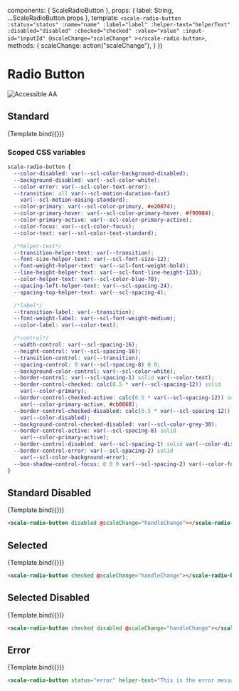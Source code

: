 
<Meta
  title="Components/Radio Button"
  component={ScaleRadioButton}
  argTypes={{}}
/>

  components: { ScaleRadioButton },
  props: {
    label: String,
    ...ScaleRadioButton.props
  },
  template: `
    <scale-radio-button
      :status="status"
      :name="name"
      :label="label"
      :helper-text="helperText"
      :disabled="disabled"
      :checked="checked"
      :value="value"
      :input-id="inputId"
      @scaleChange="scaleChange"
    ></scale-radio-button>
  `,
  methods: {
    scaleChange: action("scaleChange"),
  }
})

<div style={{display: 'inline-flex', alignItems: 'center', justifyContent: 'space-between', width: '100%'}}>
    <h1>Radio Button</h1>
    <img src="assets/aa.png" alt="Accessible AA" />
</div>

## Standard

<Canvas withSource="none">
  <Story
    name="Standard"
    args={{
      label: "Radio"
    }}
  >
    {Template.bind({})}
  </Story>
</Canvas>

<ArgsTable story="Standard" />

### Scoped CSS variables

```css
scale-radio-button {
  --color-disabled: var(--scl-color-background-disabled);
  --background-disabled: var(--scl-color-white);
  --color-error: var(--scl-color-text-error);
  --transition: all var(--scl-motion-duration-fast)
    var(--scl-motion-easing-standard);
  --color-primary: var(--scl-color-primary, #e20074);
  --color-primary-hover: var(--scl-color-primary-hover, #f90984);
  --color-primary-active: var(--scl-color-primary-active);
  --color-focus: var(--scl-color-focus);
  --color-text: var(--scl-color-text-standard);

  /*helper-text*/
  --transition-helper-text: var(--transition);
  --font-size-helper-text: var(--scl-font-size-12);
  --font-weight-helper-text: var(--scl-font-weight-bold);
  --line-height-helper-text: var(--scl-font-line-height-133);
  --color-helper-text: var(--scl-color-blue-70);
  --spacing-left-helper-text: var(--scl-spacing-24);
  --spacing-top-helper-text: var(--scl-spacing-4);

  /*label*/
  --transition-label: var(--transition);
  --font-weight-label: var(--scl-font-weight-medium);
  --color-label: var(--color-text);

  /*control*/
  --width-control: var(--scl-spacing-16);
  --height-control: var(--scl-spacing-16);
  --transition-control: var(--transition);
  --spacing-control: 0 var(--scl-spacing-8) 0 0;
  --background-color-control: var(--scl-color-white);
  --border-control: var(--scl-spacing-1) solid var(--color-text);
  --border-control-checked: calc(0.5 * var(--scl-spacing-12)) solid
    var(--color-primary);
  --border-control-checked-active: calc(0.5 * var(--scl-spacing-12)) solid
    var(--color-primary-active, #cb0068);
  --border-control-checked-disabled: calc(0.5 * var(--scl-spacing-12)) solid
    var(--color-disabled);
  --background-control-checked-disabled: var(--scl-color-grey-30);
  --border-control-active: var(--scl-spacing-8) solid
    var(--color-primary-active);
  --border-control-disabled: var(--scl-spacing-1) solid var(--color-disabled);
  --border-control-error: var(--scl-spacing-2) solid
    var(--scl-color-background-error);
  --box-shadow-control-focus: 0 0 0 var(--scl-spacing-2) var(--color-focus);
}
```

## Standard Disabled

<Canvas withSource="none">
  <Story
    name="Standard Disabled"
    args={{
      label: "Standard Disabled",
      disabled: true
    }}
  >
    {Template.bind({})}
  </Story>
</Canvas>

```html
<scale-radio-button disabled @scaleChange="handleChange"></scale-radio-button>
```


## Selected

<Canvas withSource="none">
  <Story
    name="Selected"
    args={{
      label: "Selected",
      checked: true
    }}
  >
    {Template.bind({})}
  </Story>
</Canvas>

```html
<scale-radio-button checked @scaleChange="handleChange"></scale-radio-button>
```


## Selected Disabled

<Canvas withSource="none">
  <Story
    name="Selected Disabled"
    args={{
      label: "Selected Disabled",
      checked: true,
      disabled: true
    }}
  >
    {Template.bind({})}
  </Story>
</Canvas>

```html
<scale-radio-button checked disabled @scaleChange="handleChange"></scale-radio-button>
```


## Error

<Canvas withSource="none">
  <Story
    name="Error"
    args={{
      label: "Standard with error",
      status: "error",
      helperText: "This is the error message"
    }}
  >
    {Template.bind({})}
  </Story>
</Canvas>

```html
<scale-radio-button status="error" helper-text="This is the error message" @scaleChange="handleChange"></scale-radio-button>
```
